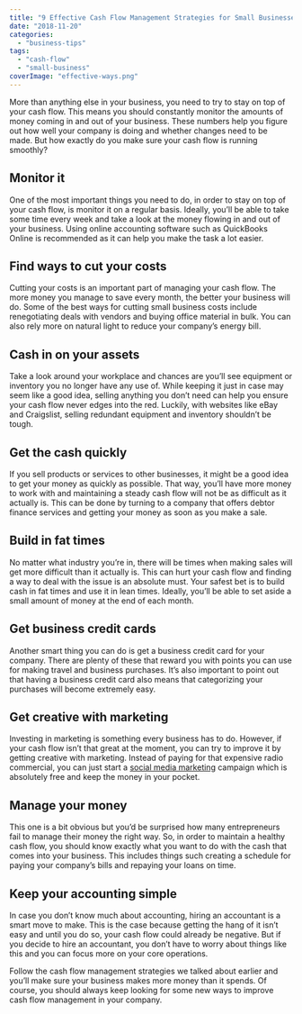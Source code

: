 ```yaml
---
title: "9 Effective Cash Flow Management Strategies for Small Businesses"
date: "2018-11-20"
categories: 
  - "business-tips"
tags: 
  - "cash-flow"
  - "small-business"
coverImage: "effective-ways.png"
---
```


More than anything else in your business, you need to try to stay on top of your cash flow. This means you should constantly monitor the amounts of money coming in and out of your business. These numbers help you figure out how well your company is doing and whether changes need to be made. But how exactly do you make sure your cash flow is running smoothly?

## Monitor it

One of the most important things you need to do, in order to stay on top of your cash flow, is monitor it on a regular basis. Ideally, you’ll be able to take some time every week and take a look at the money flowing in and out of your business. Using online accounting software such as QuickBooks Online is recommended as it can help you make the task a lot easier.

## Find ways to cut your costs

Cutting your costs is an important part of managing your cash flow. The more money you manage to save every month, the better your business will do. Some of the best ways for cutting small business costs include renegotiating deals with vendors and buying office material in bulk. You can also rely more on natural light to reduce your company’s energy bill.

## Cash in on your assets

Take a look around your workplace and chances are you’ll see equipment or inventory you no longer have any use of. While keeping it just in case may seem like a good idea, selling anything you don’t need can help you ensure your cash flow never edges into the red. Luckily, with websites like eBay and Craigslist, selling redundant equipment and inventory shouldn’t be tough.

## Get the cash quickly

If you sell products or services to other businesses, it might be a good idea to get your money as quickly as possible. That way, you’ll have more money to work with and maintaining a steady cash flow will not be as difficult as it actually is. This can be done by turning to a company that offers debtor finance services and getting your money as soon as you make a sale.

## Build in fat times

No matter what industry you’re in, there will be times when making sales will get more difficult than it actually is. This can hurt your cash flow and finding a way to deal with the issue is an absolute must. Your safest bet is to build cash in fat times and use it in lean times. Ideally, you’ll be able to set aside a small amount of money at the end of each month.

## Get business credit cards

Another smart thing you can do is get a business credit card for your company. There are plenty of these that reward you with points you can use for making travel and business purchases. It’s also important to point out that having a business credit card also means that categorizing your purchases will become extremely easy.

## Get creative with marketing

Investing in marketing is something every business has to do. However, if your cash flow isn’t that great at the moment, you can try to improve it by getting creative with marketing. Instead of paying for that expensive radio commercial, you can just start a [social media marketing](/effective-social-media-strategies-for-your-business/) campaign which is absolutely free and keep the money in your pocket.

## Manage your money

This one is a bit obvious but you’d be surprised how many entrepreneurs fail to manage their money the right way. So, in order to maintain a healthy cash flow, you should know exactly what you want to do with the cash that comes into your business. This includes things such creating a schedule for paying your company’s bills and repaying your loans on time.

## Keep your accounting simple

In case you don’t know much about accounting, hiring an accountant is a smart move to make. This is the case because getting the hang of it isn’t easy and until you do so, your cash flow could already be negative. But if you decide to hire an accountant, you don’t have to worry about things like this and you can focus more on your core operations.

Follow the cash flow management strategies we talked about earlier and you’ll make sure your business makes more money than it spends. Of course, you should always keep looking for some new ways to improve cash flow management in your company.
